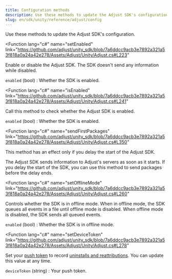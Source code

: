 ```yaml
---
title: Configuration methods
description: Use these methods to update the Adjust SDK's configuration.
slug: en/sdk/unity/reference/adjust/config
---
```


Use these methods to update the Adjust SDK's configuration.

<Function
  lang="c#"
  name="setEnabled"
  link="https://github.com/adjust/unity_sdk/blob/7a6ddcc9acb3e7892a321a53f818a0a24a42e278/Assets/Adjust/Unity/Adjust.cs#L223"
>

Enable or disable the Adjust SDK. The SDK doesn't send any information while disabled.

<slot slot="snippet">


<SetEnabled />

</slot>

<slot slot="parameters">

`enabled` (bool)
: Whether the SDK is enabled.

</slot>

</Function>

<Function
  lang="c#"
  name="isEnabled"
  link="https://github.com/adjust/unity_sdk/blob/7a6ddcc9acb3e7892a321a53f818a0a24a42e278/Assets/Adjust/Unity/Adjust.cs#L241"
>

Call this method to check whether the Adjust SDK is enabled.

<slot slot="snippet">


<IsEnabled />

</slot>

<slot slot="returns">

`enabled` (bool)
: Whether the SDK is enabled.

</slot>

</Function>

<Function
  lang="c#"
  name="sendFirstPackages"
  link="https://github.com/adjust/unity_sdk/blob/7a6ddcc9acb3e7892a321a53f818a0a24a42e278/Assets/Adjust/Unity/Adjust.cs#L350"
>

<Callout type="important">

This method has an effect only if you delay the start of the Adjust SDK.

</Callout>

The Adjust SDK sends information to Adjust's servers as soon as it starts. If you delay the start of the SDK, you can use this method to send packages before the delay ends.

<slot slot="snippet">


<SendFirstPackages />

</slot>

</Function>

<Function
  lang="c#"
  name="setOfflineMode"
  link="https://github.com/adjust/unity_sdk/blob/7a6ddcc9acb3e7892a321a53f818a0a24a42e278/Assets/Adjust/Unity/Adjust.cs#L260"
>

Controls whether the SDK is in offline mode. When in offline mode, the SDK queues all events in a file until offline mode is disabled. When offline mode is disabled, the SDK sends all queued events.

<slot slot="snippet">


<SetOfflineMode />

</slot>

<slot slot="parameters">

`enabled` (bool)
: Whether the SDK is in offline mode.

</slot>

</Function>

<Function
  lang="c#"
  name="setDeviceToken"
  link="https://github.com/adjust/unity_sdk/blob/7a6ddcc9acb3e7892a321a53f818a0a24a42e278/Assets/Adjust/Unity/Adjust.cs#L278"
>

Set your [push token](https://help.adjust.com/en/article/push-notifications) to record [uninstalls and reattributions](https://help.adjust.com/en/article/uninstalls-reinstalls). You can update this value at any time.

<slot slot="snippet">


<SetDeviceToken />

</slot>

<slot slot="parameters">

`deviceToken` (string)
: Your push token.

</slot>

</Function>
